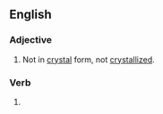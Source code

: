 ==English==

===Adjective===
{{en-adj}}

# Not in [[crystal]] form, not [[crystallized]].

===Verb===
{{head|en|verb form}}

# {{en-past of|uncrystallize}}
